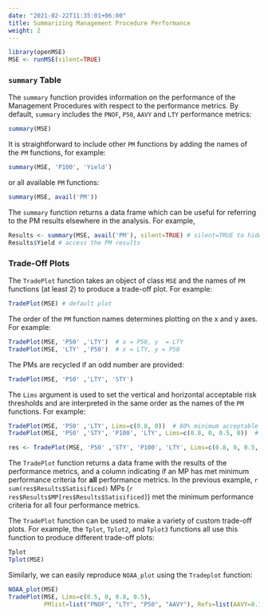 ```yaml
---
date: "2021-02-22T11:35:01+06:00"
title: Summarizing Management Procedure Performance
weight: 2
---
```

 
```r
library(openMSE)
MSE <- runMSE(silent=TRUE)
```


### `summary` Table
The `summary` function provides information on the performance of the Management Procedures with respect to the performance metrics. By default, `summary` includes the `PNOF`, `P50`, `AAVY` and `LTY` performance metrics:

```r
summary(MSE)
```

It is straightforward to include other `PM` functions by adding the names of the `PM` functions, for example:

```r
summary(MSE, 'P100', 'Yield')
```

or all available `PM` functions:
```r
summary(MSE, avail('PM'))
```

The `summary` function returns a data frame which can be useful for referring to the PM results elsewhere in the analysis. For example,
```r
Results <- summary(MSE, avail('PM'), silent=TRUE) # silent=TRUE to hide print-out to console
Results$Yield # access the PM results
```

### Trade-Off Plots 

The `TradePlot` function takes an object of class `MSE` and the names of `PM` functions (at least 2) to produce a trade-off plot. For example:

```r
TradePlot(MSE) # default plot 
```

The order of the `PM` function names determines plotting on the x and y axes. For example:

```r
TradePlot(MSE, 'P50' ,'LTY')  # x = P50, y  = LTY
TradePlot(MSE, 'LTY' ,'P50')  # x = LTY, y = P50
```

The PMs are recycled if an odd number are provided:
```r
TradePlot(MSE, 'P50' ,'LTY', 'STY') 
```

The `Lims` argument is used to set the vertical and horizontal acceptable risk thresholds and are interpreted in the same order as the names of the `PM` functions. For example:

```r
TradePlot(MSE, 'P50' ,'LTY', Lims=c(0.8, 0))  # 80% minimum acceptable risk for P50, no minimum for LTY
TradePlot(MSE, 'P50' ,'STY', 'P100', 'LTY', Lims=c(0.8, 0, 0.5, 0))  # 80% minimum acceptable risk for P50, 50% for P100, no minimum for STY and LTY
```

```r
res <- TradePlot(MSE, 'P50' ,'STY', 'P100', 'LTY', Lims=c(0.8, 0, 0.5, 0), Show=FALSE)
```
The `TradePlot` function returns a data frame with the results of the performance metrics, and a column indicating if an MP has met minimum performance criteria for **all** performance metrics. In the previous example, `r sum(res$Results$Satisificed)` MPs (`r res$Results$MP[res$Results$Satisificed]`) met the minimum performance criteria for all four performance metrics.

The `TradePlot` function can be used to make a variety of custom trade-off plots. For example, the `Tplot`, `Tplot2`, and `Tplot3` functions all use this function to produce different trade-off plots:

```r
Tplot
Tplot(MSE)
```

Similarly, we can easily reproduce `NOAA_plot` using the `Tradeplot` function:

```r
NOAA_plot(MSE)
TradePlot(MSE, Lims=c(0.5, 0, 0.8, 0.5), 
          PMlist=list("PNOF", "LTY", "P50", "AAVY"), Refs=list(AAVY=0.15))
```
